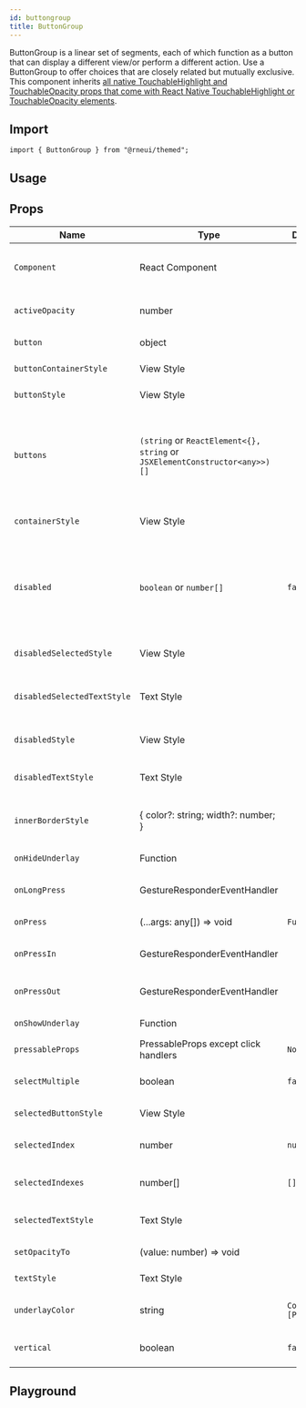 ```yaml
---
id: buttongroup
title: ButtonGroup
---
```



ButtonGroup is a linear set of segments, each of which function as a button that can display a different view/or perform a different action.
Use a ButtonGroup to offer choices that are closely related but mutually exclusive.
This component inherits [all native TouchableHighlight and TouchableOpacity props that come with React Native TouchableHighlight or TouchableOpacity elements](https://reactnative.dev/docs/touchablehighlight.html).

## Import

```tsx
import { ButtonGroup } from "@rneui/themed";
```

## Usage

<Usage />

## Props

<div class='table-responsive'>

| Name                        | Type                                                                       | Default           | Description                                                                                                                          |
| --------------------------- | -------------------------------------------------------------------------- | ----------------- | ------------------------------------------------------------------------------------------------------------------------------------ |
| `Component`                 | React Component                                                            |                   | Choose other button component such as TouchableOpacity.                                                                              |
| `activeOpacity`             | number                                                                     |                   | Add active opacity to the button in buttonGroup.                                                                                     |
| `button`                    | object                                                                     |                   | Button for the component.                                                                                                            |
| `buttonContainerStyle`      | View Style                                                                 |                   | Specify styling for button containers.                                                                                               |
| `buttonStyle`               | View Style                                                                 |                   | Specify styling for button.                                                                                                          |
| `buttons`                   | `(string` or `ReactElement<{}, string` or `JSXElementConstructor<any>>)[]` |                   | Array of buttons for component (required), if returning a component, must be an object with { element: componentName }.              |
| `containerStyle`            | View Style                                                                 |                   | Specify styling for main button container.                                                                                           |
| `disabled`                  | `boolean` or `number[]`                                                    | `false`           | Controls if buttons are disabled. Setting `true` makes all of them disabled, while using an array only makes those indices disabled. |
| `disabledSelectedStyle`     | View Style                                                                 |                   | Styling for each selected button when disabled.                                                                                      |
| `disabledSelectedTextStyle` | Text Style                                                                 |                   | Styling for the text of each selected button when disabled.                                                                          |
| `disabledStyle`             | View Style                                                                 |                   | Styling for each button when disabled.                                                                                               |
| `disabledTextStyle`         | Text Style                                                                 |                   | Styling for the text of each button when disabled.                                                                                   |
| `innerBorderStyle`          | { color?: string; width?: number; }                                        |                   | Update the styling of the interior border of the list of buttons.                                                                    |
| `onHideUnderlay`            | Function                                                                   |                   | Function called on hiding underlay.                                                                                                  |
| `onLongPress`               | GestureResponderEventHandler                                               |                   | Called when a long-tap gesture is detected.                                                                                          |
| `onPress`                   | (...args: any[]) => void                                                   | `Function`        | Method to update Button Group Index.                                                                                                 |
| `onPressIn`                 | GestureResponderEventHandler                                               |                   | Called when a touch is engaged before `onPress`.                                                                                     |
| `onPressOut`                | GestureResponderEventHandler                                               |                   | Called when a touch is released before `onPress`.                                                                                    |
| `onShowUnderlay`            | Function                                                                   |                   | Function called on showing underlay.                                                                                                 |
| `pressableProps`            | PressableProps except click handlers                                       | `None`            |                                                                                                                                      |
| `selectMultiple`            | boolean                                                                    | `false`           | Allows the user to select multiple buttons.                                                                                          |
| `selectedButtonStyle`       | View Style                                                                 |                   | Specify styling for selected button.                                                                                                 |
| `selectedIndex`             | number                                                                     | `null`            | Current selected index of array of buttons.                                                                                          |
| `selectedIndexes`           | number[]                                                                   | `[]`              | Current selected indexes from the array of buttons.                                                                                  |
| `selectedTextStyle`         | Text Style                                                                 |                   | Specify specific styling for text in the selected state.                                                                             |
| `setOpacityTo`              | (value: number) => void                                                    |                   | Function to set the opacity.                                                                                                         |
| `textStyle`                 | Text Style                                                                 |                   | Specify specific styling for text.                                                                                                   |
| `underlayColor`             | string                                                                     | `Color [Primary]` | Specify underlayColor for TouchableHighlight.                                                                                        |
| `vertical`                  | boolean                                                                    | `false`           | Display the ButtonGroup vertically.                                                                                                  |

</div>

## Playground

<Play />
